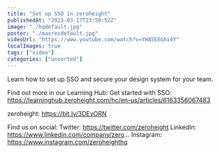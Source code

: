 ```yaml
---
title: "Set up SSO in zeroheight"
publishedAt: "2023-03-17T23:50:52Z"
image: "./hqdefault.jpg"
poster: "./maxresdefault.jpg"
videoUrl: "https://www.youtube.com/watch?v=YH85EEGhi4Y"
localImages: true
tags: ["video"]
categories: ["unsorted"]
---
```


Learn how to set up SSO and secure your design system for your team.

Find out more in our Learning Hub:
Get started with SSO: https://learninghub.zeroheight.com/hc/en-us/articles/6163356067483

zeroheight: https://bit.ly/3DEvORN

Find us on social:
Twitter: https://twitter.com/zeroheight
LinkedIn: https://www.linkedin.com/company/zero...
Instagram: https://www.instagram.com/zeroheighthq
